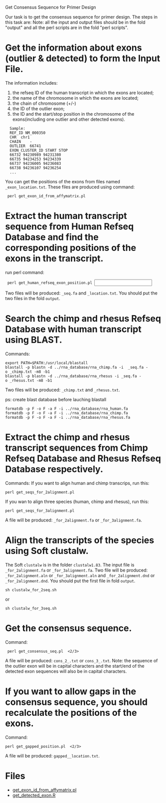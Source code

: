 Get Consensus Sequence for Primer Design

Our task is to get the consensus sequence for primer design. The steps in this task are:
Note: all the input and output files should be in the fold "output" and all the perl scripts are in the fold "perl scripts".

= Get the information about exons (outlier & detected) to form the Input File. =
The information includes:
# the refseq ID of the human transcript in which the exons are located;  
# the name of the chromosome in which the exons are located;
# the chain of chromosome (+/-)
# the ID of the outlier exon;
# the ID and the start/stop position in the chromosome of the exons(including one outlier and other detected exons).  

   Sample:
   REF_ID NM_000350
   CHR	chr1
   CHAIN	-
   OUTLIER	66741
   EXON_CLUSTER_ID START STOP
   66732 94230989 94231380
   66735 94234253 94234339
   66737 94236005 94236083   
   66738 94236107 94236254
   ...

You can get the positions of the exons from files named <code><chromosome name>_exon_location.txt</code>.
These files are produced using command: 
  perl get_exon_id_from_affymatrix.pl <chromosome name>

= Extract the human transcript sequence from Human Refseq Database and find the corresponding positions of the exons in the transcript. =
run perl command:
  perl get_human_refseq_exon_position.pl <Input File>
Two files will be produced: <code><Refseq ID>_seq.fa </code> and <code><Refseq ID>_location.txt</code>. You should put the two files in the fold <code>output</code>.

= Search the chimp and rhesus Refseq Database with human transcript using BLAST. =
Commands:
 export PATH=$PATH:/usr/local/blastall
 blastall -p blastn -d ../rna_database/rna_chimp.fa -i  <Refseq ID>_seq.fa -o <Refseq ID>_chimp.txt -m8 -b1
 blastall -p blastn -d ../rna_database/rna_rhesus -i <Refseq ID>_seq.fa -o <Refseq ID>_rhesus.txt -m8 -b1
Two files will be produced: <code><Refseq ID>_chimp.txt</code> and  <code><Refseq ID>_rhesus.txt</code>.

ps: create blast database before lauching blastall
 formatdb -p F -o F -a F -i ../rna_database/rna_human.fa
 formatdb -p F -o F -a F -i ../rna_database/rna_chimp.fa
 formatdb -p F -o F -a F -i ../rna_database/rna_rhesus.fa

= Extract the chimp and rhesus transcript sequences from Chimp Refseq Database and Rhesus Refseq Database respectively. =
Commands:
If you want to align human and chimp transcrips, run this:
 perl get_seqs_for_2alignment.pl <Refseq ID>
If you wan to align three species (human, chimp and rhesus), run this:
 perl get_seqs_for_3alignment.pl <Refseq ID>
A file will be produced: <code><Refseq ID>_for_2alignment.fa</code> or <code><Refseq ID>_for_3alignment.fa</code>.

= Align the transcripts of the species using Soft clustalw. =
The Soft <code>clustalw</code> is in the folder <code>clustalw1.83</code>. The input file is  <code><Refseq ID>_for_2alignment.fa</code> or <code><Refseq ID>_for_3alignment.fa</code>.
Two file will be produced: <code><Refseq ID>_for_2alignment.aln</code> or <code><Refseq ID>_for_3alignment.aln</code> and <code><Refseq ID>_for_2alignment.dnd</code> or <code><Refseq ID>_for_2alignment.dnd</code>.
You should put the first file in fold <code>output</code>.

 sh clustalw_for_2seq.sh <Refseq ID>
or 
 sh clustalw_for_3seq.sh <Refseq ID>

= Get the consensus sequence. =
Command:
  perl get_consensus_seq.pl <Refseq ID> <2/3>
A file will be produced: <code>cons_2_<Refseq ID>.txt</code> or <code>cons_3_<Refseq ID>.txt</code>.
Note: the sequence of the outlier exon will be in capital characters and the start/end of the detected exon sequences will also be in capital characters.

= If you want to allow gaps in the consensus sequence, you should recalculate the positions of the exons. =
Command:
 perl get_gapped_position.pl <Refseq ID> <2/3>
A file will be produced: <code>gapped_<Refseq ID>_location.txt</code>.

= Files =
*[[get_exon_id_from_affymatrix.pl]]
*[[get_detected_exon.R]]